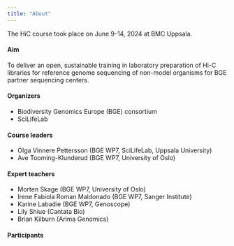 ```yaml
---
title: "About"
---
```


The HiC course took place on June 9-14, 2024 at BMC Uppsala.

#### Aim
To deliver an open, sustainable training in laboratory preparation of Hi-C libraries for reference genome sequencing of non-model organisms for BGE partner sequencing centers.

#### Organizers
- Biodiversity Genomics Europe (BGE) consortium 
- SciLifeLab

#### Course leaders
- Olga Vinnere Pettersson (BGE WP7, SciLifeLab, Uppsala University) 
- Ave Tooming-Klunderud (BGE WP7, University of Oslo)

#### Expert teachers
- Morten Skage (BGE WP7, University of Oslo)
- Irene Fabiola Roman Maldonado (BGE WP7, Sanger Institute) 
- Karine Labadie (BGE WP7, Genoscope)
- Lily Shiue (Cantata Bio)
- Brian Kilburn (Arima Genomics)

#### Participants